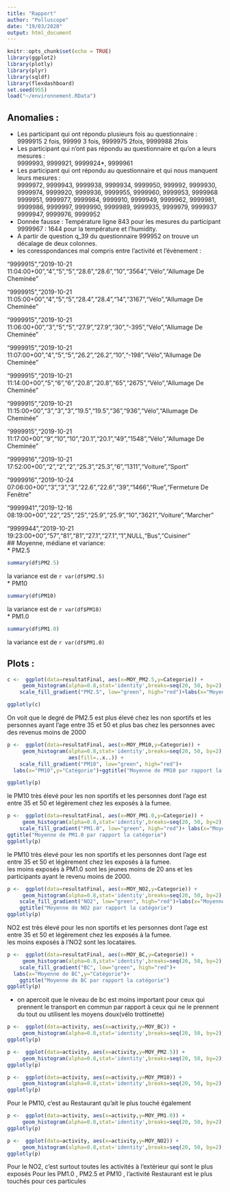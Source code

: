 ```yaml
---
title: "Rapport"
author: "Polluscope"
date: "19/03/2020"
output: html_document
---
```


```r
knitr::opts_chunk$set(echo = TRUE)
library(ggplot2)
library(plotly)
library(plyr)
library(sqldf)
library(flexdashboard)
set.seed(955)
load("~/environnement.RData")
```
## Anomalies : 
  * Les participant qui ont répondu plusieurs fois au questionnaire :    
9999915 2 fois, 99999 3 fois, 9999975 2fois, 9999988 2fois  
  * Les participant qui n'ont pas répondu au questionnaire et qu'on a leurs mesures :  
  9999993, 9999921, 9999924*, 9999961 
  * Les participant qui ont répondu au questionnaire et qui nous manquent leurs mesures :    
9999972, 9999943, 9999938, 9999934, 9999950, 999992, 9999930, 9999974, 9999920, 9999936, 9999955, 9999960, 9999953, 9999968  
9999951, 9999977, 9999984, 9999910, 9999949, 9999962, 9999981, 9999986, 9999997, 9999990, 9999989, 9999935, 9999979, 9999937  
9999947, 9999976, 9999952  
* Donnée fausse : Température ligne 843 pour les mesures du participant 9999967 : 1644 pour la température et l'humidity.   
* A partir de question q_39 du questionnaire 999952 on trouve un décalage de deux colonnes.
* les coresspondances mal compris entre l'activité et l'évènement : 

"9999915","2019-10-21 11:04:00+00","4","5","5","28.6","28.6","10","3564","Vélo","Allumage De Cheminée"  

"9999915","2019-10-21 11:05:00+00","4","5","5","28.4","28.4","14","3167","Vélo","Allumage De Cheminée"  

"9999915","2019-10-21 11:06:00+00","3","5","5","27.9","27.9","30","-395","Vélo","Allumage De Cheminée"  

"9999915","2019-10-21 11:07:00+00","4","5","5","26.2","26.2","10","-198","Vélo","Allumage De Cheminée"  

"9999915","2019-10-21 11:14:00+00","5","6","6","20.8","20.8","65","2675","Vélo","Allumage De Cheminée"  

"9999915","2019-10-21 11:15:00+00","3","3","3","19.5","19.5","36","936","Vélo","Allumage De Cheminée"  

"9999915","2019-10-21 11:17:00+00","9","10","10","20.1","20.1","49","1548","Vélo","Allumage De Cheminée"  

"9999916","2019-10-21 17:52:00+00","2","2","2","25.3","25.3","6","1311","Voiture","Sport"  

"9999916","2019-10-24 07:06:00+00","3","3","3","22.6","22.6","39","1466","Rue","Fermeture De Fenêtre"  

"9999941","2019-12-16 08:19:00+00","22","25","25","25.9","25.9","10","3621","Voiture","Marcher"  

"9999944","2019-10-21 19:23:00+00","57","81","81","27.1","27.1","1",NULL,"Bus","Cuisiner"  
## Moyenne, médiane et variance:  
* PM2.5
```r
summary(df$PM2.5)
```
la variance est de `r var(df$PM2.5) `  
* PM10
```r
summary(df$PM10)
```

la variance est de `r var(df$PM10) `  
* PM1.0
```r
summary(df$PM1.0)
```
la variance est de `r var(df$PM1.0) `  

## Plots :  

```r
c <-  ggplot(data=resultatFinal, aes(x=MOY_PM2.5,y=Categorie)) + 
     geom_histogram(alpha=0.8,stat='identity',breaks=seq(20, 50, by=2), col="red", aes(fill=..x..)) +
    scale_fill_gradient("PM2.5", low="green", high="red")+labs(x="Moyenne de PM2.5",y="Catégorie")+ggtitle("Moyenne de PM2.5 par rapport la catégorie")

ggplotly(c)
```
On voit que le degré de PM2.5 est plus élevé chez les non sportifs et les personnes ayant l'age entre 35 et 50 et plus bas chez les personnes avec des revenus moins de 2000

```r
p <-  ggplot(data=resultatFinal, aes(x=MOY_PM10,y=Categorie)) + 
     geom_histogram(alpha=0.8,stat='identity',breaks=seq(20, 50, by=2), col="red", 
                    aes(fill=..x..)) +
    scale_fill_gradient("PM10", low="green", high="red")+
  labs(x="PM10",y="Catégorie")+ggtitle("Moyenne de PM10 par rapport la catégorie")

ggplotly(p)
```

le PM10 très élevé pour les non sportifs et les personnes dont l'age est entre 35 et 50 et légèrement chez les exposés à la fumee.

```r

p <-  ggplot(data=resultatFinal, aes(x=MOY_PM1.0,y=Categorie)) +
     geom_histogram(alpha=0.8,stat='identity',breaks=seq(20, 50, by=2),   col="red", aes(fill=..x..)) +
    scale_fill_gradient("PM1.0", low="green", high="red")+ labs(x="Moyenne de PM1.0",y="Catégorie")+
ggtitle("Moyenne de PM1.0 par rapport la catégorie")
ggplotly(p)
```
le PM10 très élevé pour les non sportifs et les personnes dont l'age est entre 35 et 50 et légèrement chez les exposés à la fumee.  
les moins exposés à PM1.0 sont les jeunes moins de 20 ans et les participants ayant le revenu moins de 2000.

```r

p <-  ggplot(data=resultatFinal, aes(x=MOY_NO2,y=Categorie)) + 
     geom_histogram(alpha=0.8,stat='identity',breaks=seq(20, 50, by=2),   col="red",  aes(fill=..x..)) +
    scale_fill_gradient("NO2", low="green", high="red")+labs(x="Moyenne de NO2",y="Catégorie")+
    ggtitle("Moyenne de NO2 par rapport la catégorie")
ggplotly(p)
```
NO2 est très élevé pour les non sportifs et les personnes dont l'age est entre 35 et 50 et légèrement chez les exposés à la fumee.  
les moins exposés à l'NO2 sont les locataires.
```r

p <-  ggplot(data=resultatFinal, aes(x=MOY_BC,y=Categorie)) + 
     geom_histogram(alpha=0.8,stat='identity',breaks=seq(20, 50, by=2),   col="red", aes(fill=..x..)) +
    scale_fill_gradient("BC", low="green", high="red")+
  labs(x="Moyenne de BC",y="Catégorie")+
    ggtitle("Moyenne de BC par rapport la catégorie")
ggplotly(p)
```
+ on apercoit que le niveau de bc est moins important pour ceux qui prennent le transport en commun par rapport à ceux qui ne le prennent du tout ou utilisent les moyens doux(vélo trottinette)

```r

p <-  ggplot(data=activity, aes(x=activity,y=MOY_BC)) + 
     geom_histogram(alpha=0.8,stat='identity',breaks=seq(20, 50, by=2),bandwidth=8) +ggtitle("Moyenne de BC en fontion de l'acitivité")
ggplotly(p)
```


```r

p <-  ggplot(data=activity, aes(x=activity,y=MOY_PM2.5)) + 
     geom_histogram(alpha=0.8,stat='identity',breaks=seq(20, 50, by=2),bandwidth=8) +ggtitle("Moyenne de PM2.5 en fontion de l'acitivité")
ggplotly(p)
```



```r

p <-  ggplot(data=activity, aes(x=activity,y=MOY_PM10)) + 
     geom_histogram(alpha=0.8,stat='identity',breaks=seq(20, 50, by=2),bandwidth=8) +ggtitle("Moyenne de PM10 en fontion de l'acitivité")
ggplotly(p)
```

Pour le PM10, c'est au Restaurant qu'ait le plus touché également

```r

p <-  ggplot(data=activity, aes(x=activity,y=MOY_PM1.0)) + 
     geom_histogram(alpha=0.8,stat='identity',breaks=seq(20, 50, by=2),bandwidth=8) +ggtitle("Moyenne de PM1.0 en fontion de l'acitivité")
ggplotly(p)

```
```r

p <-  ggplot(data=activity, aes(x=activity,y=MOY_NO2)) + 
     geom_histogram(alpha=0.8,stat='identity',breaks=seq(20, 50, by=2),bandwidth=8) +ggtitle("Moyenne de NO2 en fontion de l'acitivité")
ggplotly(p)
```

Pour le NO2, c'est surtout toutes les activités à l'extérieur qui sont le plus exposés
Pour les PM1.0 , PM2.5 et PM10 , l'activité Restaurant est le plus touchés pour ces particules







